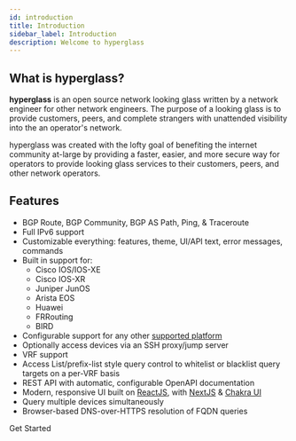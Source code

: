 ```yaml
---
id: introduction
title: Introduction
sidebar_label: Introduction
description: Welcome to hyperglass
---
```


## What is hyperglass?

**hyperglass** is an open source network looking glass written by a network engineer for other network engineers. The purpose of a looking glass is to provide customers, peers, and complete strangers with unattended visibility into the an operator's network.

hyperglass was created with the lofty goal of benefiting the internet community at-large by providing a faster, easier, and more secure way for operators to provide looking glass services to their customers, peers, and other network operators.

## Features

- BGP Route, BGP Community, BGP AS Path, Ping, & Traceroute
- Full IPv6 support
- Customizable everything: features, theme, UI/API text, error messages, commands
- Built in support for:
    - Cisco IOS/IOS-XE
    - Cisco IOS-XR
    - Juniper JunOS
    - Arista EOS
    - Huawei
    - FRRouting
    - BIRD
- Configurable support for any other [supported platform](/docs/platforms)
- Optionally access devices via an SSH proxy/jump server
- VRF support
- Access List/prefix-list style query control to whitelist or blacklist query targets on a per-VRF basis
- REST API with automatic, configurable OpenAPI documentation
- Modern, responsive UI built on [ReactJS](https://reactjs.org/), with [NextJS](https://nextjs.org/) & [Chakra UI](https://chakra-ui.com/)
- Query multiple devices simultaneously
- Browser-based DNS-over-HTTPS resolution of FQDN queries


<Link 
    className={classnames('button button--outline button--secondary button--lg', styles.getStarted,)}
    to={useBaseUrl('docs/getting-started')}>
    Get Started
</Link>
